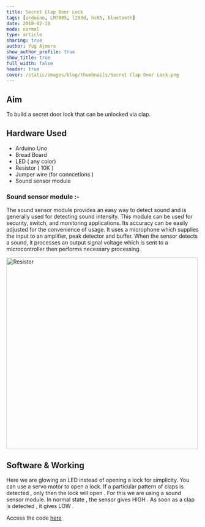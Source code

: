 ```yaml
---
title: Secret Clap Door Lock
tags: [arduino, LM7805, l293d, hc05, bluetooth]
date: 2018-02-18
mode: normal
type: article
sharing: true
author: Yug Ajmera
show_author_profile: true
show_title: true
full_width: false
header: true
cover: /static/images/blog/thumbnails/Secret Clap Door Lock.png
---
```


## Aim

To build a secret door lock that can be unlocked via clap.

## Hardware Used

- Arduino Uno
- Bread Board
- LED ( any color)
- Resistor ( 10K )
- Jumper wire (for conncetions )
- Sound sensor module

### Sound sensor module :-

The sound sensor module provides an easy way to detect sound and is generally
used for detecting sound intensity. This module can be used for security, switch, and
monitoring applications. Its accuracy can be easily adjusted for the convenience of
usage.
It uses a microphone which supplies the input to an amplifier, peak detector and
buffer. When the sensor detects a sound, it processes an output signal voltage which is
sent to a microcontroller then performs necessary processing.

<Image src="/static/images/blog/Secret-Clap-door/1.png" alt="Resistor" width="500" height="500" />

## Software & Working

Here we are glowing an LED instead of opening a lock for simplicity. You can use a servo motor to open a lock. If a particular pattern of claps is detected , only then the lock will open . For this we are using a sound sensor module. In normal state , the sensor gives HIGH . As soon as a clap is detected , it gives LOW .

Access the code [here](http://yainnoware.blogspot.in/p/secret-clap-door-lock.html)

<EmbedItem url="https://www.youtube.com/embed/toYhCtMNnYs" />
